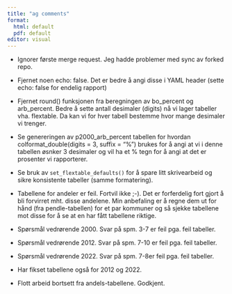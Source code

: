 ```yaml
---
title: "ag comments"
format: 
  html: default
  pdf: default
editor: visual
---
```


-   Ignorer første merge request.
    Jeg hadde problemer med sync av forked repo.

-   Fjernet noen echo: false.
    Det er bedre å angi disse i YAML header (sette echo: false for endelig rapport)

-   Fjernet round() funksjonen fra beregningen av bo_percent og arb_percent.
    Bedre å sette antall desimaler (digits) nå vi lager tabeller vha.
    flextable.
    Da kan vi for hver tabell bestemme hvor mange desimaler vi trenger.

-   Se genereringen av p2000_arb_percent tabellen for hvordan colformat_double(digits = 3, suffix = "%") brukes for å angi at vi i denne tabellen øsnker 3 desimaler og vil ha et % tegn for å angi at det er prosenter vi rapporterer.

-   Se bruk av `set_flextable_defaults()` for å spare litt skrivearbeid og sikre konsistente tabeller (samme formatering).

-   Tabellene for andeler er feil.
    Fortvil ikke ;-).
    Det er forferdelig fort gjort å bli forvirret mht.
    disse andelene.
    Min anbefaling er å regne dem ut for hånd (fra pendle-tabellen) for et par kommuner og så sjekke tabellene mot disse for å se at en har fått tabellene riktige.

-   Spørsmål vedrørende 2000.
    Svar på spm.
    3-7 er feil pga.
    feil tabeller.

-   Spørsmål vedrørende 2012.
    Svar på spm.
    7-10 er feil pga.
    feil tabeller.

-   Spørsmål vedrørende 2022.
    Svar på spm.
    7-8er feil pga.
    feil tabeller.

-   Har fikset tabellene også for 2012 og 2022.

-   Flott arbeid bortsett fra andels-tabellene.
    Godkjent.
